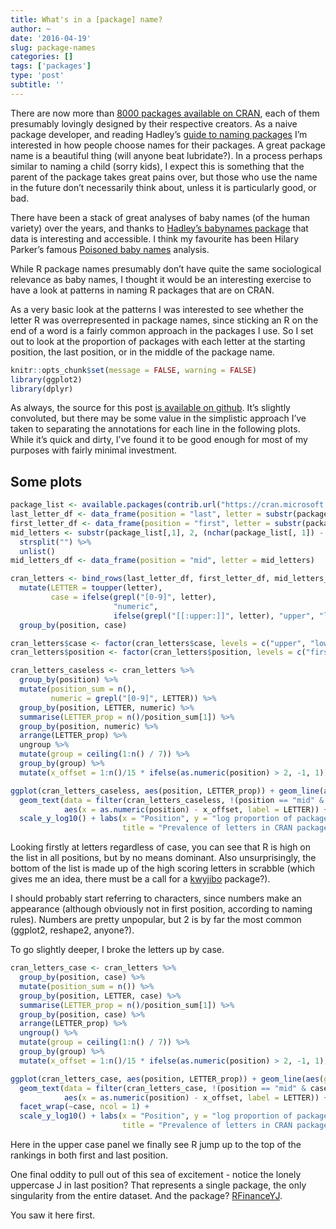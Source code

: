 ```yaml
---
title: What's in a [package] name?
author: ~
date: '2016-04-19'
slug: package-names
categories: []
tags: ['packages']
type: 'post'
subtitle: ''
---
```


There are now more than [8000 packages available on CRAN](https://cran.r-project.org/web/packages/available_packages_by_name.html), each of them presumably lovingly designed by their respective creators. As a naive package developer, and reading Hadley's [guide to naming packages](http://r-pkgs.had.co.nz/package.html) I'm interested in how people choose names for their packages. A great package name is a beautiful thing (will anyone beat lubridate?). In a process perhaps similar to naming a child (sorry kids), I expect this is something that the parent of the package takes great pains over, but those who use the name in the future don't necessarily think about, unless it is particularly good, or bad. 

There have been a stack of great analyses of baby names (of the human variety) over the years, and thanks to [Hadley's babynames package](https://github.com/hadley/babynames) that data is interesting and accessible. I think my favourite has been Hilary Parker's famous [Poisoned baby names](https://hilaryparker.com/2013/01/30/hilary-the-most-poisoned-baby-name-in-us-history/) analysis.

While R package names presumably don't have quite the same sociological relevance as baby names, I thought it would be an interesting exercise to have a look at patterns in naming R packages that are on CRAN. 

As a very basic look at the patterns I was interested to see whether the letter R was overrepresented in package names, since sticking an R on the end of a word is a fairly common approach in the packages I use. So I set out to look at the proportion of packages with each letter at the starting position, the last position, or in the middle of the package name.

```r
knitr::opts_chunk$set(message = FALSE, warning = FALSE)
library(ggplot2)
library(dplyr)
```

As always, the source for this post [is available on github](https://github.com/alexwhan/alexwhan.github.io/blob/master/_source/2016-04-19-package-names.Rmd). It's slightly convoluted, but there may be some value in the simplistic approach I've taken to separating the annotations for each line in the following plots. While it's quick and dirty, I've found it to be good enough for most of my purposes with fairly minimal investment.

## Some plots  


```r
package_list <- available.packages(contrib.url("https://cran.microsoft.com/snapshot/2016-04-19/"))
last_letter_df <- data_frame(position = "last", letter = substr(package_list[,1], nchar(package_list[, 1]), nchar(package_list[, 1])))
first_letter_df <- data_frame(position = "first", letter = substr(package_list[,1], 1, 1))
mid_letters <- substr(package_list[,1], 2, (nchar(package_list[, 1]) - 1)) %>% 
  strsplit("") %>% 
  unlist()
mid_letters_df <- data_frame(position = "mid", letter = mid_letters)

cran_letters <- bind_rows(last_letter_df, first_letter_df, mid_letters_df) %>% 
  mutate(LETTER = toupper(letter),
         case = ifelse(grepl("[0-9]", letter), 
                       "numeric", 
                       ifelse(grepl("[[:upper:]]", letter), "upper", "lower"))) %>% 
  group_by(position, case)

cran_letters$case <- factor(cran_letters$case, levels = c("upper", "lower", "numeric"))
cran_letters$position <- factor(cran_letters$position, levels = c("first", "mid", "last"))

cran_letters_caseless <- cran_letters %>% 
  group_by(position) %>% 
  mutate(position_sum = n(),
         numeric = grepl("[0-9]", LETTER)) %>% 
  group_by(position, LETTER, numeric) %>% 
  summarise(LETTER_prop = n()/position_sum[1]) %>% 
  group_by(position, numeric) %>% 
  arrange(LETTER_prop) %>% 
  ungroup %>% 
  mutate(group = ceiling(1:n() / 7)) %>% 
  group_by(group) %>% 
  mutate(x_offset = 1:n()/15 * ifelse(as.numeric(position) > 2, -1, 1)) 

ggplot(cran_letters_caseless, aes(position, LETTER_prop)) + geom_line(aes(group = LETTER), alpha = 0.5) +
  geom_text(data = filter(cran_letters_caseless, !(position == "mid" & !numeric)), 
            aes(x = as.numeric(position) - x_offset, label = LETTER)) +
  scale_y_log10() + labs(x = "Position", y = "log proportion of packages with letter",
                         title = "Prevalence of letters in CRAN package names")
```

Looking firstly at letters regardless of case, you can see that R is high on the list in all positions, but by no means dominant. Also unsurprisingly, the bottom of the list is made up of the high scoring letters in scrabble (which gives me an idea, there must be a call for a [kwyjibo](http://www.imdb.com/title/tt0756593/quotes) package?). 

I should probably start referring to characters, since numbers make an appearance (although obviously not in first position, according to naming rules). Numbers are pretty unpopular, but 2 is by far the most common (ggplot2, reshape2, anyone?).

To go slightly deeper, I broke the letters up by case.


```r
cran_letters_case <- cran_letters %>% 
  group_by(position, case) %>% 
  mutate(position_sum = n()) %>% 
  group_by(position, LETTER, case) %>% 
  summarise(LETTER_prop = n()/position_sum[1]) %>% 
  group_by(position, case) %>% 
  arrange(LETTER_prop) %>% 
  ungroup() %>% 
  mutate(group = ceiling(1:n() / 7)) %>% 
  group_by(group) %>% 
  mutate(x_offset = 1:n()/15 * ifelse(as.numeric(position) > 2, -1, 1)) 

ggplot(cran_letters_case, aes(position, LETTER_prop)) + geom_line(aes(group = LETTER), alpha = 0.5) +
  geom_text(data = filter(cran_letters_case, !(position == "mid" & case != "numeric")), 
            aes(x = as.numeric(position) - x_offset, label = LETTER)) +
  facet_wrap(~case, ncol = 1) +
  scale_y_log10() + labs(x = "Position", y = "log proportion of packages with letter", 
                         title = "Prevalence of letters in CRAN package names by case")
```

Here in the upper case panel we finally see R jump up to the top of the rankings in both first and last position.

One final oddity to pull out of this sea of excitement - notice the lonely uppercase J in last position? That represents a single package, the only singularity from the entire dataset. And the package? [RFinanceYJ](https://cran.r-project.org/web/packages/RFinanceYJ/RFinanceYJ.pdf). 

You saw it here first.